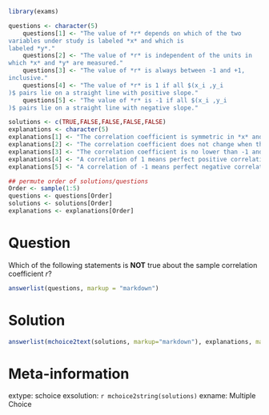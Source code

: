 ```r
library(exams)

questions <- character(5)
    questions[1] <- "The value of *r* depends on which of the two
variables under study is labeled *x* and which is
labeled *y*."
    questions[2] <- "The value of *r* is independent of the units in
which *x* and *y* are measured."
    questions[3] <- "The value of *r* is always between -1 and +1,
inclusive."
    questions[4] <- "The value of *r* is 1 if all $(x_i ,y_i
)$ pairs lie on a straight line with positive slope."
    questions[5] <- "The value of *r* is -1 if all $(x_i ,y_i
)$ pairs lie on a straight line with negative slope."

solutions <- c(TRUE,FALSE,FALSE,FALSE,FALSE)
explanations <- character(5)
explanations[1] <- "The correlation coefficient is symmetric in *x* and *y*"
explanations[2] <- "The correlation coefficient does not change when the units of *x* or *y* change."
explanations[3] <- "The correlation coefficient is no lower than -1 and no higher than 1."
explanations[4] <- "A correlation of 1 means perfect positive correlation, so all points lie on an increasing line."
explanations[5] <- "A correlation of -1 means perfect negative correlation, so all points lie on a decreasing line."

## permute order of solutions/questions
Order <- sample(1:5)
questions <- questions[Order]
solutions <- solutions[Order]
explanations <- explanations[Order]  
```

Question
========

Which of the following statements is **NOT** true about the sample correlation coefficient *r*?

```r
answerlist(questions, markup = "markdown")
```

Solution
========

```r
answerlist(mchoice2text(solutions, markup="markdown"), explanations, markup = "markdown")
```

Meta-information
================

extype: schoice
exsolution: `r mchoice2string(solutions)`
exname: Multiple Choice
